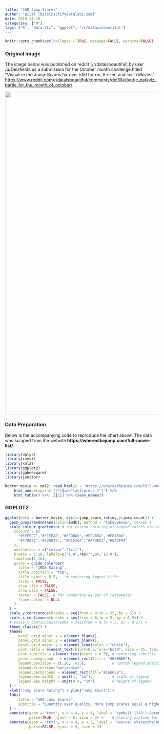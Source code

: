 ```yaml
---
title: "500 Jump Scares"
author: "Bilal [bilal@actifydatalabs.com]"
date: 2019-11-10
categories: ["R"]
tags: ["R", "Data Viz", "ggplot", "/r/dataisbeautiful"]
---
```


```r
knitr::opts_chunk$set(collapse = TRUE, message=FALSE, warning=FALSE)
```

### Original Image


The image below was published on reddit [/r/dataisbeautiful] by user /u/Delafields as a submission for the October month challenge titled "Visualize the Jump-Scares for over 500 horror, thriller, and sci-fi Movies" <https://www.reddit.com/r/dataisbeautiful/comments/dei68x/battle_dataviz_battle_for_the_month_of_october/> 

<p><img src="/dataviz-r/post/2019-11-10-500-jump-scares_files/images/scary_swarm.png" width="1056" /></p>

### Data Preparation

Below is the accompanying code to reproduce the chart above. The data was scraped from the website **https://wheresthejump.com/full-movie-list/**.

```r
library(dplyr)
library(rvest)
library(xml2)
library(ggplot2)
library(ggbeeswarm)
library(janitor)

horror_movie <- xml2::read_html(x = "https://wheresthejump.com/full-movie-list/") %>%
    html_nodes(xpath='//*[@id="tablepress-1"]') %>%
    html_table() %>% .[[1]] %>% clean_names()

```

### GGPLOT2


```r
ggplot(data = horror_movie, aes(x=jump_scare_rating,y=jump_count)) + 
  geom_quasirandom(aes(color=imdb), method = "tukeyDense", cex=2) +
  scale_colour_gradientn( # for custom coloring of legend colors via rgb2hex
    colours = c(
      "#FFF9C7","#FEEEA8","#FEDD86","#FEC654","#FEA836",
      "#F78A21","#E96D12", "#D15104","#AF3E03","#8A2F04"
    ),
    aesthetics = c("colour","fill"),
    breaks = 1:10, labels=c("1.0",rep("",8),"10.0"),
    limits=c(1,10),
    guide = guide_colorbar(
      title = "IMDB Rating",
      title.position = "top",
      title.hjust = 0.5,    # centering legend title
      ticks = FALSE,
      draw.llim = FALSE,
      draw.ulim = FALSE,
      raster = FALSE, # for rendering as set of rectangles
      frame.colour = NULL
    )
  ) + 
  scale_y_continuous(breaks = seq(from = 0,to = 35, by = 5)) +
  scale_x_continuous(breaks = seq(from = 0,to = 5, by = 0.5)) +
  # scale_x_continuous(breaks = seq(from = 0,to = 5, by = 0.5)) +
  theme_classic() + 
  theme(
      panel.grid.minor.x = element_blank(),
      panel.grid.minor.y = element_blank(),
      panel.grid.major.y = element_line(color = "white"),
      plot.title = element_text(hjust=0.5,face="bold", size = 25, family = ""),
      plot.subtitle = element_text(hjust = 0.5), # centering subtitle
      panel.background   = element_rect(fill = "#E6E6E6"),
      legend.position = c(.20, .825),            # custom legend position
      legend.direction="horizontal",
      legend.background = element_rect(fill="#E6E6E6"),
      legend.key.width  = unit(1, "cm"),         # width of legend
      legend.key.height = unit(0.4, "cm")        # height of legend
  ) + 
  xlab("Jump Scare Rating") + ylab("Jump Count") + 
  labs(
      title = "500 Jump Scares",
      subtitle = "Quantity over Quality. More jump scares equal a higher jump scare rating.\nIMDB seems to disagree. Higher IMDB scores are concentrated in the lower scare ratings."
  ) +
  annotate(geom = "text", x = 4.4, y = 4, label = "symbol('\343')~Jeremy~Fields~2019",
           parse=TRUE, hjust = 0, size = 3) +    # placing caption for source attribution
  annotate(geom = "text", x = 4.4, y = 3, label = "Source: wheresthejump.com", 
           parse=FALSE, hjust = 0, size = 3)
```
